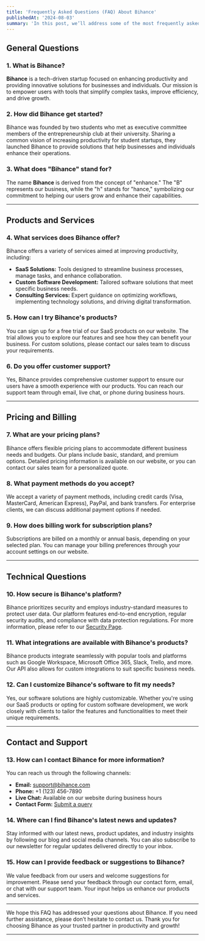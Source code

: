 ```yaml
---
title: 'Frequently Asked Questions (FAQ) About Bihance'
publishedAt: '2024-08-03'
summary: 'In this post, we’ll address some of the most frequently asked questions about Bihance, our products, services, and general information. Whether you’re a potential customer, a curious visitor, or an existing user, we hope this FAQ helps answer your questions. If you don’t find what you’re looking for, feel free to contact us for more information.'
---
```


## General Questions

### 1. What is Bihance?

**Bihance** is a tech-driven startup focused on enhancing productivity and providing innovative solutions for businesses and individuals. Our mission is to empower users with tools that simplify complex tasks, improve efficiency, and drive growth.

### 2. How did Bihance get started?

Bihance was founded by two students who met as executive committee members of the entrepreneurship club at their university. Sharing a common vision of increasing productivity for student startups, they launched Bihance to provide solutions that help businesses and individuals enhance their operations.

### 3. What does "Bihance" stand for?

The name **Bihance** is derived from the concept of "enhance." The "B" represents our business, while the "h" stands for "hance," symbolizing our commitment to helping our users grow and enhance their capabilities.

---

## Products and Services

### 4. What services does Bihance offer?

Bihance offers a variety of services aimed at improving productivity, including:

- **SaaS Solutions:** Tools designed to streamline business processes, manage tasks, and enhance collaboration.
- **Custom Software Development:** Tailored software solutions that meet specific business needs.
- **Consulting Services:** Expert guidance on optimizing workflows, implementing technology solutions, and driving digital transformation.

### 5. How can I try Bihance's products?

You can sign up for a free trial of our SaaS products on our website. The trial allows you to explore our features and see how they can benefit your business. For custom solutions, please contact our sales team to discuss your requirements.

### 6. Do you offer customer support?

Yes, Bihance provides comprehensive customer support to ensure our users have a smooth experience with our products. You can reach our support team through email, live chat, or phone during business hours.

---

## Pricing and Billing

### 7. What are your pricing plans?

Bihance offers flexible pricing plans to accommodate different business needs and budgets. Our plans include basic, standard, and premium options. Detailed pricing information is available on our website, or you can contact our sales team for a personalized quote.

### 8. What payment methods do you accept?

We accept a variety of payment methods, including credit cards (Visa, MasterCard, American Express), PayPal, and bank transfers. For enterprise clients, we can discuss additional payment options if needed.

### 9. How does billing work for subscription plans?

Subscriptions are billed on a monthly or annual basis, depending on your selected plan. You can manage your billing preferences through your account settings on our website.

---

## Technical Questions

### 10. How secure is Bihance's platform?

Bihance prioritizes security and employs industry-standard measures to protect user data. Our platform features end-to-end encryption, regular security audits, and compliance with data protection regulations. For more information, please refer to our [Security Page](#).

### 11. What integrations are available with Bihance's products?

Bihance products integrate seamlessly with popular tools and platforms such as Google Workspace, Microsoft Office 365, Slack, Trello, and more. Our API also allows for custom integrations to suit specific business needs.

### 12. Can I customize Bihance's software to fit my needs?

Yes, our software solutions are highly customizable. Whether you're using our SaaS products or opting for custom software development, we work closely with clients to tailor the features and functionalities to meet their unique requirements.

---

## Contact and Support

### 13. How can I contact Bihance for more information?

You can reach us through the following channels:

- **Email:** [support@bihance.com](mailto:support@bihance.com)
- **Phone:** +1 (123) 456-7890
- **Live Chat:** Available on our website during business hours
- **Contact Form:** [Submit a query](#)

### 14. Where can I find Bihance's latest news and updates?

Stay informed with our latest news, product updates, and industry insights by following our blog and social media channels. You can also subscribe to our newsletter for regular updates delivered directly to your inbox.

### 15. How can I provide feedback or suggestions to Bihance?

We value feedback from our users and welcome suggestions for improvement. Please send your feedback through our contact form, email, or chat with our support team. Your input helps us enhance our products and services.

---

We hope this FAQ has addressed your questions about Bihance. If you need further assistance, please don’t hesitate to contact us. Thank you for choosing Bihance as your trusted partner in productivity and growth!

---